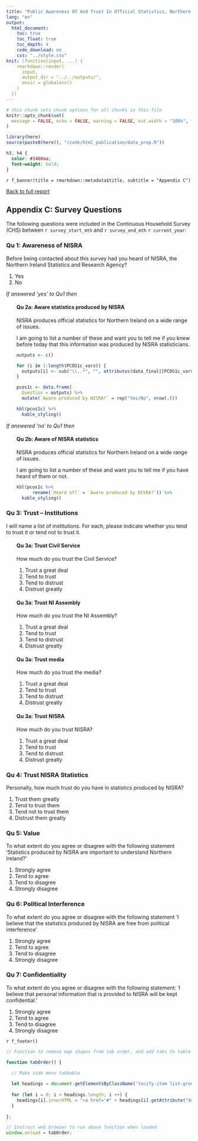 ```yaml
---
title: "Public Awareness Of And Trust In Official Statistics, Northern Ireland 2022"
lang: "en"
output:
  html_document:
    toc: true
    toc_float: true
    toc_depth: 4
    code_download: no
    css: "../style.css"
knit: (function(input, ...) {
    rmarkdown::render(
      input,
      output_dir = "../../outputs/",
      envir = globalenv()
    )
  })
---
```


<div id = "cookie-banner"></div>
<script src = "../cookies.js"></script>

```r
# this chunk sets chunk options for all chunks in this file
knitr::opts_chunk$set(
  message = FALSE, echo = FALSE, warning = FALSE, out.width = "100%", fig.height = 4
)

library(here)
source(paste0(here(), "/code/html_publication/data_prep.R"))
```

```css
h3, h4 {
  color: #1460aa;
  font-weight: bold;
}
```

<div data-nics-theme="`r nics_theme`">

`r f_banner(title = rmarkdown::metadata$title, subtitle = "Appendix C")` 

<div id="main" role="main">


[Back to full report](public-awareness-of-and-trust-in-official-statistics-northern-ireland-`r current_year`.html)

## Appendix C: Survey Questions

The following questions were included in the Continuous Household Survey (CHS) between `r survey_start_mth` and `r survey_end_mth` `r current_year`:

### Qu 1: Awareness of NISRA

Before being contacted about this survey had you heard of NISRA, the Northern Ireland Statistics and Research Agency?

1. Yes
1. No

_If answered 'yes' to Qu1 then_

<div style = "margin-left: 2em">

#### Qu 2a: Aware statistics produced by NISRA 

NISRA produces official statistics for Northern Ireland on a wide range of issues. 

I am going to list a number of these and want you to tell me if you knew before today that this information was produced by NISRA statisticians. 

```r

outputs <- c()

for (i in 1:length(PCOS1c_vars)) {
  outputs[i] <- sub("\\..*", "", attributes(data_final[[PCOS1c_vars[i]]])$label) %>% trimws()
}

pcos1c <- data.frame(
  Question = outputs) %>%
  mutate(`Aware produced by NISRA?` = rep("Yes/No", nrow(.)))

kbl(pcos1c) %>%
  kable_styling()

```

</div>

_If answered 'no' to Qu1 then_

<div style = "margin-left: 2em">

#### Qu 2b: Aware of NISRA statistics 

NISRA produces official statistics for Northern Ireland on a wide range of issues.

I am going to list a number of these and want you to tell me if you have heard of them or not.

```r
kbl(pcos1c %>%
      rename(`Heard of?` = `Aware produced by NISRA?`)) %>%
  kable_styling()
```

</div>

### Qu 3: Trust – Institutions

I will name a list of institutions. For each, please indicate whether you tend to trust it or tend not to trust it.

<div style = "margin-left: 2em">

#### Qu 3a: Trust Civil Service

How much do you trust the Civil Service?

1. Trust a great deal
1. Tend to trust
1. Tend to distrust
1. Distrust greatly

#### Qu 3a: Trust NI Assembly

How much do you trust the NI Assembly?

1. Trust a great deal
1. Tend to trust
1. Tend to distrust
1. Distrust greatly

#### Qu 3a: Trust media

How much do you trust the media?

1. Trust a great deal
1. Tend to trust
1. Tend to distrust
1. Distrust greatly

#### Qu 3a: Trust NISRA

How much do you trust NISRA?

1. Trust a great deal
1. Tend to trust
1. Tend to distrust
1. Distrust greatly

</div>

### Qu 4: Trust NISRA Statistics

Personally, how much trust do you have in statistics produced by NISRA? 

1. Trust them greatly
1. Tend to trust them
1. Tend not to trust them
1. Distrust them greatly

### Qu 5: Value

To what extent do you agree or disagree with the following statement ‘Statistics produced by NISRA are important to understand Northern Ireland?’

1. Strongly agree
1. Tend to agree
1. Tend to disagree
1. Strongly disagree

### Qu 6: Political Interference

To what extent do you agree or disagree with the following statement ‘I believe that the statistics produced by NISRA are free from political interference’

1. Strongly agree
1. Tend to agree
1. Tend to disagree
1. Strongly disagree

### Qu 7: Confidentiality
To what extent do you agree or disagree with the following statement: 'I believe that personal information that is provided to NISRA will be kept confidential.'

1. Strongly agree
1. Tend to agree
1. Tend to disagree
1. Strongly disagree

<!-- closing main div -->
</div>

`r f_footer()`


```js

// Function to remove map shapes from tab order, and add tabs to table of contents

function tabOrder() {
  
  // Make side menu tabbable

  let headings = document.getElementsByClassName('tocify-item list-group-item');
  
  for (let i = 0; i < headings.length; i ++) {
    headings[i].innerHTML = "<a href='#" + headings[i].getAttribute("data-unique") + "'>" + headings[i].innerHTML +  "</a>";
  }
  
};

// Instruct web browser to run above function when loaded
window.onload = tabOrder;
```


<!-- close data-nics-theme div-->
</div>
